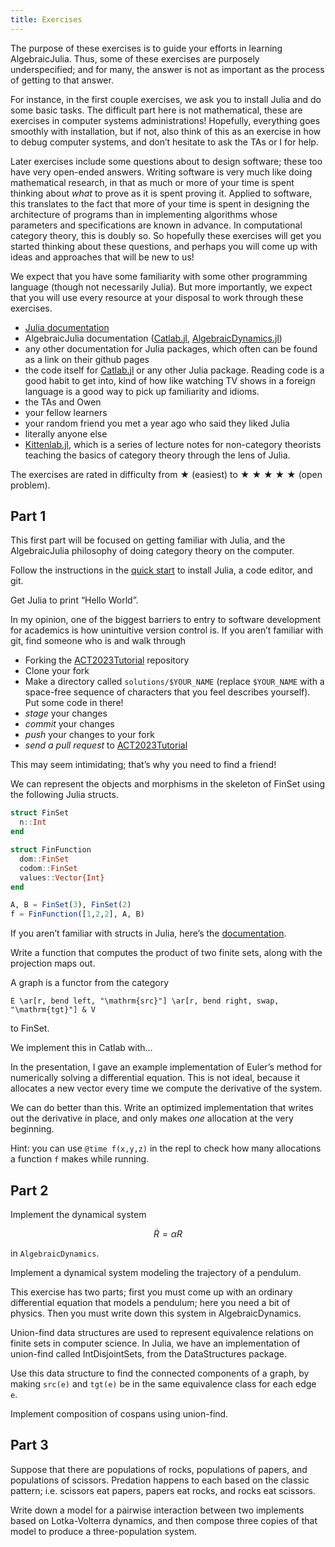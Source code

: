 ```yaml
---
title: Exercises
---
```


The purpose of these exercises is to guide your efforts in learning AlgebraicJulia. Thus, some of these exercises are purposely underspecified; and for many, the answer is not as important as the process of getting to that answer.

For instance, in the first couple exercises, we ask you to install Julia and do some basic tasks. The difficult part here is not mathematical, these are exercises in computer systems administrations! Hopefully, everything goes smoothly with installation, but if not, also think of this as an exercise in how to debug computer systems, and don't hesitate to ask the TAs or I for help.

Later exercises include some questions about to design software; these too have very open-ended answers. Writing software is very much like doing mathematical research, in that as much or more of your time is spent thinking about *what* to prove as it is spent proving it. Applied to software, this translates to the fact that more of your time is spent in designing the architecture of programs than in implementing algorithms whose parameters and specifications are known in advance. In computational category theory, this is doubly so. So hopefully these exercises will get you started thinking about these questions, and perhaps you will come up with ideas and approaches that will be new to us!

We expect that you have some familiarity with some other programming language (though not necessarily Julia). But more importantly, we expect that you will use every resource at your disposal to work through these exercises.

- [Julia documentation](https://docs.julialang.org/en/v1/)
- AlgebraicJulia documentation ([Catlab.jl](https://algebraicjulia.github.io/Catlab.jl/dev/), [AlgebraicDynamics.jl](https://algebraicjulia.github.io/AlgebraicDynamics.jl/dev/))
- any other documentation for Julia packages, which often can be found as a link on their github pages
- the code itself for [Catlab.jl](https://github.com/AlgebraicJulia/Catlab.jl) or any other Julia package. Reading code is a good habit to get into, kind of how like watching TV shows in a foreign language is a good way to pick up familiarity and idioms.
- the TAs and Owen
- your fellow learners
- your random friend you met a year ago who said they liked Julia
- literally anyone else
- [Kittenlab.jl](https://algebraicjulia.github.io/Kittenlab.jl), which is a series of lecture notes for non-category theorists teaching the basics of category theory through the lens of Julia.

The exercises are rated in difficulty from &starf; (easiest) to &starf; &starf; &starf; &starf; &starf; (open problem).

## Part 1

This first part will be focused on getting familiar with Julia, and the AlgebraicJulia philosophy of doing category theory on the computer.

:::{.rmenv title="Exercise (Installation, &starf;)"}
Follow the instructions in the [quick start](/quickstart) to install Julia, a code editor, and git.
:::

:::{.rmenv title="Exercise (Hello World, &starf;)"}
Get Julia to print "Hello World".
:::

:::{.rmenv title="Exercise (Sharing is caring, &starf; &starf;)"}
In my opinion, one of the biggest barriers to entry to software development for academics is how unintuitive version control is. If you aren't familiar with git, find someone who is and walk through

- Forking the [ACT2023Tutorial](https://github.com/AlgebraicJulia/ACT2023Tutorial) repository
- Clone your fork
- Make a directory called `solutions/$YOUR_NAME` (replace `$YOUR_NAME` with a space-free sequence of characters that you feel describes yourself). Put some code in there!
- *stage* your changes
- *commit* your changes
- *push* your changes to your fork
- *send a pull request* to [ACT2023Tutorial](https://github.com/AlgebraicJulia/ACT2023Tutorial)

This may seem intimidating; that's why you need to find a friend!
:::


:::{.rmenv title="Exercise (Finite sets, &starf; &starf;)"}
We can represent the objects and morphisms in the skeleton of $\mathsf{FinSet}$ using the following Julia structs.

```julia
struct FinSet
  n::Int
end

struct FinFunction
  dom::FinSet
  codom::FinSet
  values::Vector{Int}
end

A, B = FinSet(3), FinSet(2)
f = FinFunction([1,2,2], A, B)
```

If you aren't familiar with structs in Julia, here's the [documentation](https://docs.julialang.org/en/v1/manual/types/#Composite-Types).

Write a function that computes the product of two finite sets, along with the projection maps out.
:::

:::{.rmenv title="Exercise (Graphs, &starf; &starf;)"}
A graph is a functor from the category

```tikzcd
E \ar[r, bend left, "\mathrm{src}"] \ar[r, bend right, swap, "\mathrm{tgt}"] & V
```

to $\mathsf{FinSet}$.

We implement this in Catlab with...
:::

:::{.rmenv title="Exercise (Optimizing Euler, &starf; &starf; &starf;)"}
In the presentation, I gave an example implementation of Euler's method for numerically solving a differential equation. This is not ideal, because it allocates a new vector every time we compute the derivative of the system.

We can do better than this. Write an optimized implementation that writes out the derivative in place, and only makes *one* allocation at the very beginning.

Hint: you can use `@time f(x,y,z)` in the repl to check how many allocations a function `f` makes while running.
:::

## Part 2

:::{.rmenv title="Exercise (Growing rabbits, &starf;)"}
Implement the dynamical system

$$ \dot{R} = \alpha R $$

in `AlgebraicDynamics`.
:::

:::{.rmenv title="Exercise (Pendulum, &starf; &starf;)"}
Implement a dynamical system modeling the trajectory of a pendulum.

This exercise has two parts; first you must come up with an ordinary differential equation that models a pendulum; here you need a bit of physics. Then you must write down this system in AlgebraicDynamics.
:::

:::{.rmenv title="Exercise (Union-find, &starf; &starf;)"}
Union-find data structures are used to represent equivalence relations on finite sets in computer science. In Julia, we have an implementation of union-find called IntDisjointSets, from the DataStructures package.

Use this data structure to find the connected components of a graph, by making `src(e)` and `tgt(e)` be in the same equivalence class for each edge `e`.
:::

:::{.rmenv title="Exercise (Cospan composition, &starf; &starf; &starf;)"}
Implement composition of cospans using union-find.
:::

## Part 3

:::{.rmenv title="Exercise (Lotka-Volterra with a twist, &starf; &starf;)"}
Suppose that there are populations of rocks, populations of papers, and populations of scissors. Predation happens to each based on the classic pattern; i.e. scissors eat papers, papers eat rocks, and rocks eat scissors.

Write down a model for a pairwise interaction between two implements based on Lotka-Volterra dynamics, and then compose three copies of that model to produce a three-population system.
:::

:::{.rmenv title="Exercise ()"}
:::